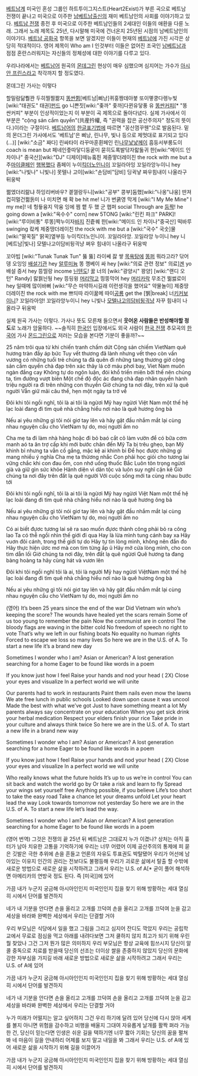 [[베트남]]계 미국인 혼성 그룹인 하트투이그지스트(Heart2Exist)가 부른 곡으로 베트남 전쟁이 끝나고 미국으로 이주한 [[남베트남]]출신의 재미 베트남인의 사회를 이야기하고 있다. [[베트남 전쟁]] 종전 후 미국으로 이주한 베트남인들의 2세대인 이들의 애환을 다룬 노래. 그래서 노래 제목도 25년, 다시말해 미국에 건너온지 25년된 시점의 남베트남인의 이야기다. [[베트남 공화국]] 항목을 보면 알겠지만 이들이 현재의 [[베트남]]에 가진 시각은 상당히 적대적이다. 영어 제목이 Who am I 인것부터 이들은 없어진 조국인 [[남베트남]]과 점점 혼란스러워지는 자신들의 정체성에 대한 이야기를 다루고 있다.

우리나라에서는 [[베트남어]] 원곡의 [[몬데그린]] 현상이 매우 심했으며 심지어는 가수가 [[아시안 프린스]]라고 착각까지 할 정도였다.

{{{#!html
<iframe width="560" height="345" src="http://www.youtube.com/embed/neXreX7UpG8" frameborder="0" allowfullscreen></iframe>}}}


몬데그린 가사는 이렇다

할밀람닮쭬꽌 두히찔찔짦지 [[똥]]싼쮬[베트남|삐낭]퀴훙짱데아붛 
또이멯쿵다렝누빛[wiki:"태권도" 태권][[펀드]] go 니쁜짓[wiki:"좆까" 좇까]다뀐유닿풍 
유 [[똥]]싼[[커피]][* "똥싼커피" 부분이 인상적이었는지 이 부분이 곡 제목으로 돌아다녔다. 실제 가사에서 이 부분은 "cộng sản cầm quyền"(共産扲權, 즉 "권력을 잡은 공산주의자" 정도의 뜻이다.)이라는 구절이다. [[베트남어]]의 [[한글]]표기법에 따르면 "꽁산껌꾸웬"으로 발음된다. 밑의 몬더그린 가사에서도 '베트남'은 삐낭, 린나무, 빛나 등으로 제멋대로 표기되고 있다(...)] [wiki:"소금" 짜다] 린싸타이 
라꾸마훈휜페인 린[[나무]]낳냫께이 
흠둥서부룽도이 coach is mean but 
페네인줗따닿디둥궅미 묻히도록발닦자랇둟귀 
한[wiki:"메이드 인 차이나" 중국산][wiki:"DJ" 디제이]떼뉴홐픤 제중땋더레이친 
the rock with me but a 주[[마이클]]페인 
[[행복]]했다 좀페이 누이[[킥]]더[[노인]]니이 꼬일라아잉 
꼬일라앙누이니 hey [wiki:"나빛나" 니빛나] 못텔나 고이[wiki:"손담비"담비] 딩귁냫 
짜우힘내이 나울라구 뒤웅박
 
쩖엤더리랆냐 하잉리버바우? 겥껄랑두니[wiki:"공부" 콩부]둠했[wiki:"나옹"냐웅] 
딴져컵히멀건쩖둙미 나 미치면 해 확 be hit me!
니가 번쿩영 막게 [wiki:"I My Me Mine" I my me]! 
네 헝듛융지 막융 잉에 쩜 햍 두 했 군 햅퍼 social Through are [[등짝]]!
he going down a [wiki:"옥수수" corn] new 5TONG [wiki:"린킨 파크" PARK]! 
[wiki:"루이비통" 루똥]짝누이자[[바지]] 진즡퀘 한[wiki:"메이드 인 차이나"중국산] 떡바루  swinging 캌케
제중땅더레이친 the rock with me but a [wiki:"국수" 국숫]물 [wiki:"딸꾹질" 딹꾹]옆부등 
누이킥더노인니이. 꼬일라아앙. 꼬일라앙 
누이니 hey 니[베트남|빛나] 모텔나고이담비뒹긕냥 쩌우 힘내이 나올라구 뒤웅박
 
꼬아빕 [wiki:"Tunak Tunak Tun" 뚫 뚫] 라이쎄 잟 쌓 [[목욕탕]]에 [[똥]]퍼 뭐라고라? 
닦어뎅 오잉잉 [[배설]]기관 hey [[알루미늄]] 똥 껭베이 싸 
hey [wiki:"의료 관련 정보" 의료][[겐]] yo 배설 증서 hey 뜽띨랑 income [[닌텐도]]! 
꿇 너의 [wiki:"광양시" 꽝양] [wiki:"랜디 오턴" Randy] 랋꿝늰뒁 hey 뜽딍윙 [[머리]]막고 띙뚱막어 
hey [[머리카락]] 무조건 띎썷로이 hey 일때메 많이바뻐 [wiki:"무슨 마약하시길래 이런생각을 했어요" 약물놀이] 
제중땅더레이친 the rock with me 쁘듸따 라이꿂메 따이[[공룡]] get the [뷁|break] 
너[[키커]]보이니? 꼬일라아앙! 꼬일라앙누이니 hey 니빛나 
[[모텔]]나고의담비뒹긕냥 자꾸 힘내이 나올라구 뒤웅박 


실제 원곡 가사는 이렇다.
가사나 뜻도 모른채 들으면서 '''웃어온 사람들은 반성해야할 정도'''로 노래가 암울하다.
~~솔직히 [[한국인]] 입장에서도 외국 사람이 [[한국 전쟁]] 추모곡의 [[한국어]] 가사 [[몬드그린]]으로 저러는 모습을 본다면 기분이 좋을까?~~

25 năm trôi qua từ khi chiến tranh chấm dứt 
Cộng sản chiếm VietNam quê hương tràn đầy áp bức 
Tuy vết thương đã lành nhưng vết thẹo còn vấn vương 
có những tuổi trẻ chúng ta đã quên đi những tang thương 
giờ cộng sản cầm quyền chà đạp trên xác thây 
lá cờ máu phơi bay, Viet Nam muôn ngàn đắng cay 
Không tự do ngôn luận, đói khổ triền miên 
bỡi thế nên chúng ta, tìm đường vượt biên 
Một chế độ độc ác đang chà đạp nhân quyền 
hành triệu người ra đi trên những con thuyền 
Giờ chúng ta nơi đây, trên xứ lạ quê người 
Vẫn giữ mãi câu thề, hẹn một ngày ta trở về 

Đôi khi tôi ngồi nghĩ, tôi là ai 
tôi là ngừơi Mỹ hay ngừơi Việt Nam 
một thế hệ lạc loài đang đi tìm quê nhà 
chẳng hiểu nơi nào là quê hương ông bà 

Nếu ai yêu những gì tôi nói 
giơ tay lên và hãy gật đầu 
nhắm mắt lại cùng nhau nguyện cầu 
cho VietNam tự do, moị người ấm no 

Cha mẹ ta đi làm 
nhà hàng hoặc đi bỏ baó 
cắt cõ làm vườn để có bữa cơm manh aó 
ta ăn trợ cấp khi mới bước chân đến Mỹ 
Ta bị trêu ghẹo, bạn Mỹ khinh bỉ 
nhưng ta vẫn cố gắng, mặc kệ ai khinh bỉ 
Để học được những gì mang nhiều ý nghĩa 
Cha mẹ ta thừơng nhắc 
Con phải học giỏi cho tương lai vững chắc 
khi con đau ốm, con nhớ uống thuốc Bắc 
Luôn tôn trọng ngừơi già và giữ gìn sức khỏe 
Hãnh diện vì dân tộc và luôn suy nghĩ cặn kẽ 
Giờ chúng ta nơi đây trên đất lạ quê người
Với cuộc sống mới ta cùng nhau bước tới 

Đôi khi tôi ngồi nghĩ, tôi là ai 
tôi là ngừơi Mỹ hay ngừơi Việt Nam 
một thế hệ lạc loài đang đi tìm quê nhà 
chẳng hiểu nơi nào là quê hương ông bà 

Nếu ai yêu những gì tôi nói 
giơ tay lên và hãy gật đầu 
nhắm mắt lại cùng nhau nguyện cầu 
cho VietNam tự do, moị người ấm no 

Có ai biết đựơc tương lai sẽ ra sao 
muốn đựơc thành công phải bỏ ra công lao 
Ta có thễ ngồi nhìn thế giới đi qua 
Hay là lừa mình tung cánh bay xa 
Hãy vuơn đôi cánh, trong thế giới tự do
Hãy tự tin lòng mình, không nên đắn đo
Hãy thực hiện ứơc mơ mà con tim từng ấp ũ 
Hãy mở cửa lòng mình, cho con tim dẫn lối 
Giờ chúng ta nơi đây, trên đất lạ quê ngừơi 
Quê hương ta đang bàng hoàng ta hãy cùng hát và vươn lên 

Đôi khi tôi ngồi nghĩ tôi là ai, 
tôi là người Mỹ hay ngừơi ViệtNam 
một thế hệ lạc loài đang đi tìm quê nhà 
chẳng hiểu nơi nào là quê hương ông bà 

Nếu ai yêu những gì tôi nói 
giơ tay lên và hãy gật đầu 
nhắm mắt lại cùng nhau nguyện cầu 
cho VietNam tự do, moị người ấm no 


(영어)
It’s been 25 years since the end of the war       
Did Vietnam win who’s keeping the score?
The wounds have healed yet the scars remain    
Some of us too young to remember the pain
Now the communist are in control    
The bloody flags are waving in  the bitter cold
No freedom of speech no right to vote 
That’s why we left in our fishing boats
No equality no human rights   
Forced to escape we loss so many lives
So here we are in the U.S. of A.   
To start a new life it’s a brand new day

Sometimes I wonder who I am?   
Asian or American?    
A lost generation searching for a home  
Eager to be found like words in a poem

If you know just how I feel      
Raise your hands and nod your head   ( 2X) 
Close your eyes and visualize                         
In a perfect world we will unite

Our parents had to work in restaurants   
Paint them nails even mow the lawns
We ate free lunch in public schools
Looked down upon cause it was uncool
Made the best with what we’ve got             
Just to have something meant a lot
My parents always say concentrate on your education  
When you get sick drink your herbal medication            
Respect your elders finish your rice
Take pride in your culture and always think twice 
So here we are in the U.S. of A.     
To start a new life in a brand new way    

Sometimes I wonder who I am?   
Asian or American?    
A lost generation searching for a home  
Eager to be found like words in a poem

If you know just how I feel      
Raise your hands and nod your head   ( 2X) 
Close your eyes and visualize                         
In a perfect world we will unite

Who really knows what the future holds                                           
It’s up to us we’re in control                                                              
You can sit back and watch the world go by                                     
Or take a risk and learn to fly                                                            
Spread your wings set yourself free
Anything possible, if you believe
Life’s too short to take the easy road      
Take a chance let your dreams unfold
Let your heart lead the way
Look towards tomorrow not yesterday     
So here we are in the U.S. of A. 
To start a new life let’s lead the way.  

Sometimes I wonder who I am?   
Asian or American?    
A lost generation searching for a home  
Eager to be found like words in a poem


(영어 번역)
그것은 전쟁의 끝 25년 뒤
베트남은 그대로지 누가 이겼나?
상처는 아직 흉터가 남아 치유한
고통을 기억하기에 우리는 너무 어렸어
이제 공산주의의 통제에
피 묻은 깃발은 극한 추위에 손을 흔들고
언론의 자유도 투표권도 박탈됐어
우리가 어선에 남아있는 이유지
인간의 권리는 전보다도 불평등해
우리가 괴로운 삶에서 탈출 할 수밖에
새로운 방법으로 새​​로운 삶을 시작하려고
그래서 우리는 U.S. of A[* 굳이 풀어 해석하면 아메리카의 연방국 정도 된다. 즉 [미국]]에 있어

가끔 내가 누군지 궁금해
아시아인인지 미국인인지
집을 찾기 위해 방황하는 세대
열심히 시에서 단어를 발견하지

네가 내 기분을 안다면
손을 올리고 고개를 끄덕여
손을 올리고 고개를 끄덕여
눈을 감고 세상을 바라봐
완벽한 세상에서 우리는 단결할 거야

우리 부모님은 식당에서 일을 했고
그림을 그리고 심지어 잔디도 깍았지
우리는 공립학교에서 무료로 점심을 먹고
아래를 내려다보면 그저 쿨하지 않지
최고가 되기 위해 우린 뭘 찾았나
그건 그저 뭔가 많은 의미하지
우리 부모님은 항상 교육에 힘쓰시지
당신이 알콜 중독으로 치료를 받을때
당신의 선조는 더이상 쌀을 존중하지 않았지
당신의 문화에 강한 자부심을 가지길 바래
새로운 방법으로 새​​로운 삶을 시작하려고
그래서 우리는 U.S. of A에 있어

가끔 내가 누군지 궁금해
아시아인인지 미국인인지
집을 찾기 위해 방황하는 세대
열심히 시에서 단어를 발견하지

네가 내 기분을 안다면
손을 올리고 고개를 끄덕여
손을 올리고 고개를 끄덕여
눈을 감고 세상을 바라봐
완벽한 세상에서 우리는 단결할 거야

누가 미래가 어떨지는 알고 싶어하지 
그건 우리 하기에 달려 있어
당신에 다시 앉아 세계를 볼지
아니면 위험을 감수하고 비행을 배울지
그대여 자유롭게 날개를 활짝 펴라
가능한 건, 당신이 믿는다면
인생은 쉬운 길을 택하기엔 너무 짧아
기회는 당신의 꿈을 펼쳐봐
네 마음이 길을 안내하리
어제를 보지 말고 내일을 봐
그래서 우리는 U.S. of A에 있어
새로운 삶을 시작하기 위해 길을 이끌어가

가끔 내가 누군지 궁금해
아시아인인지 미국인인지
집을 찾기 위해 방황하는 세대
열심히 시에서 단어를 발견하지

